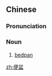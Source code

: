 ==Chinese==
{{zh-forms}}

===Pronunciation===
{{zh-pron
|m=biànpén
|c=bin6 pun4
|cat=n
}}

===Noun===
{{zh-noun}}

# [[bedpan]]

[[zh:便盆]]